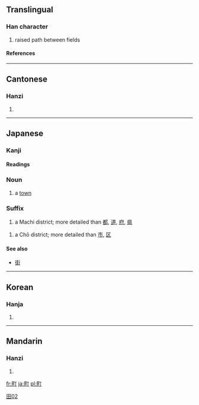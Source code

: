 ==Translingual==
===Han character===
{{Han char|rn=102|rad=田|as=02|sn=7|four=6102<sub>0</sub>|canj=田一弓 (WMN)}}
# raised path between fields
====References====
{{Han ref|kx=0759.070|dkj=21735|dj=1169.070|hdz=42528.050|uh=753A|ud=30010|bh=CB6D|bd=52077}}
----
==Cantonese==
===Hanzi===
{{yue-hanzi|jyut=|y=ting2}}
# {{defn|Cantonese}}
----
== Japanese ==
===Kanji===
[[Category:Grade 1 kanji|田02]]
{{ja-kanji|grade=|rs=田02}}
====Readings====
{{ja-readings|on=[[ちょう]] (chō), [[てい]] (tei)|kun=[[まち]] (machi)}}

===Noun===
{{ja-noun|k|hira=まち|rom=machi}}
# a [[town]]
=== Suffix ===
{{ja-pos|k|suffix|hira=まち|rom=machi}}
# a Machi district; more detailed than [[都]], [[道]], [[府]], [[県]]
{{ja-pos|k|suffix|hira=ちょう|rom=chō}}
# a Chō district; more detailed than [[市]], [[区]]
====See also====
*[[街]]
----
==Korean==
===Hanja===
{{ko-hanja|hangeul=정|eumhun=밭두둑 정|rv=jeong|mr=chŏng|y=ceng}}
# {{defn|Korean}}
----
==Mandarin==
===Hanzi===
{{cmn-hanzi|pin=[[dīng]] (ding1), [[tīng]] (ting1), [[tǐng]] (ting3), [[zhèng]] (zheng4), [[tiǎn]] (tian3)|wg=ting<sup>1</sup>, t'ing<sup>1</sup>, t'ing<sup>3</sup>, cheng<sup>4</sup>, t'ien<sup>3</sup>}}
# {{defn|Mandarin}}

[[fr:町]]
[[ja:町]]
[[pl:町]]